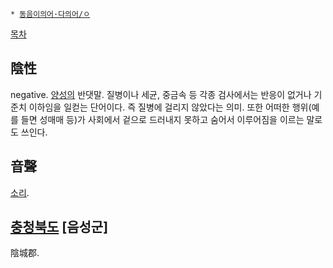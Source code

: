  * [[동음이의어·다의어/ㅇ]]

[[목차]]
== 陰性 ==
negative. [[양성]]의 반댓말.
질병이나 세균, 중금속 등 각종 검사에서는 반응이 없거나 기준치 이하임을 일컫는 단어이다. 즉 질병에 걸리지 않았다는 의미.
또한 어떠한 행위(예를 들면 성매매 등)가 사회에서 겉으로 드러내지 못하고 숨어서 이루어짐을 이르는 말로도 쓰인다.

== 音聲 ==
[[소리]].

== [[충청북도]] [음성군] ==
陰城郡.
